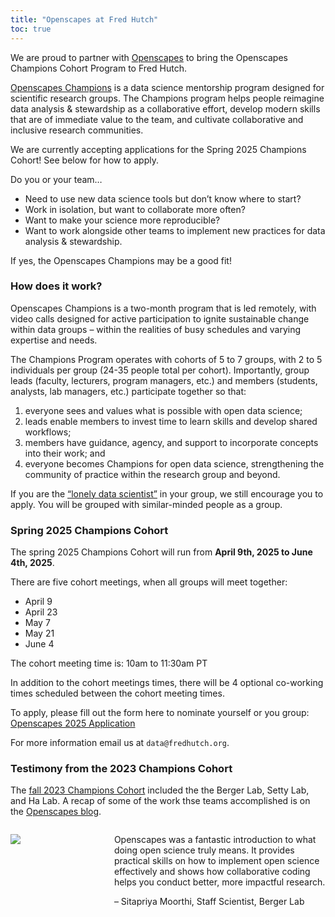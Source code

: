 ```yaml
---
title: "Openscapes at Fred Hutch"
toc: true
---
```


We are proud to partner with [Openscapes](https://www.openscapes.org/) to bring the Openscapes Champions Cohort Program to Fred Hutch. 

[Openscapes Champions](https://openscapes.github.io/series/program-summary) is a data science mentorship program designed for scientific research groups. The Champions program helps people reimagine data analysis & stewardship as a collaborative effort, develop modern skills that are of immediate value to the team, and cultivate collaborative and inclusive research communities.

::: {.callout-important}
We are currently accepting applications for the Spring 2025 Champions Cohort! See below for how to apply.
:::

Do you or your team...

- Need to use new data science tools but don’t know where to start?
- Work in isolation, but want to collaborate more often?
- Want to make your science more reproducible?
- Want to work alongside other teams to implement new practices for data analysis & stewardship.

If yes, the Openscapes Champions may be a good fit!

### How does it work?

Openscapes Champions is a two-month program that is led remotely, with video 
calls designed for active participation to ignite sustainable change within 
data groups – within the realities of busy schedules and varying expertise 
and needs. 

The Champions Program operates with cohorts of 5 to 7 groups, 
with 2 to 5 individuals per group (24-35 people total per cohort). Importantly, 
group leads (faculty, lecturers, program managers, etc.) and members 
(students, analysts, lab managers, etc.) participate together so that:

1. everyone sees and values what is possible with open data science; 
2. leads enable members to invest time to learn skills and develop shared workflows; 
3. members have guidance, agency, and support to incorporate concepts into 
their work; and 
4. everyone becomes Champions for open data science, 
strengthening the community of practice within the research group and beyond.

If you are the ["lonely data scientist"](https://openscapes.org/blog/2025-01-07-solving-the-lonely-data-scientist-problem/) in your group, we still encourage you to apply. You will be grouped with similar-minded people as a group. 

### Spring 2025 Champions Cohort 

The spring 2025 Champions Cohort will run from **April 9th, 2025 to June 4th, 2025**. 

There are five cohort meetings, when all groups will meet together:

- April 9
- April 23
- May 7
- May 21
- June 4

The cohort meeting time is: 10am to 11:30am PT

In addition to the cohort meetings times, there will be 4 optional co-working times scheduled between the cohort meeting times.

To apply, please fill out the form here to nominate yourself or you group: [Openscapes 2025 Application](https://www.canva.com/design/DAGOhIUcrzY/YQaCQN6nLQ9U8-zHHAWvnA/view?utm_content=DAGOhIUcrzY&utm_campaign=designshare&utm_medium=link2&utm_source=uniquelinks&utlId=h6922cbb2ba)

For more information email us at `data@fredhutch.org`.

### Testimony from the 2023 Champions Cohort

The [fall 2023 Champions Cohort](https://openscapes.github.io/2023-fred-hutch/) included the the Berger Lab, Setty Lab, and Ha Lab. A recap of some of the work thse teams accomplished is on the [Openscapes blog](https://openscapes.org/blog/2023-12-04-fred-hutch/).

::: columns
::: {.column width="30%"}

![](../img/team/sitapriya-moorthi.jpg)
:::

::: {.column width="70%"}

Openscapes was a fantastic introduction to what doing open science truly means. It provides practical skills on how to implement open science effectively and shows how collaborative coding  helps you conduct better, more impactful research.

-- Sitapriya Moorthi, Staff Scientist, Berger Lab

:::
:::




